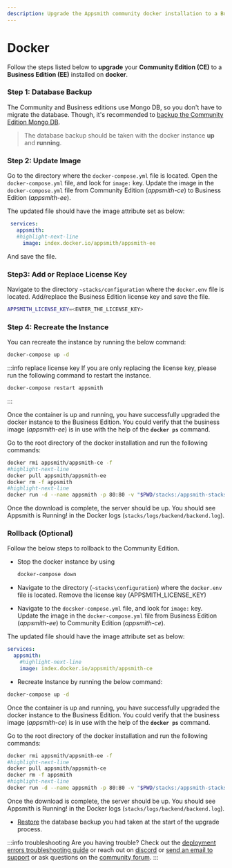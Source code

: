```yaml
---
description: Upgrade the Appsmith community docker installation to a Business Edition.
---
```


# Docker

Follow the steps listed below to **upgrade** your **Community Edition (CE)** to a **Business Edition (EE)** installed on **docker**.

### Step 1: Database Backup

The Community and Business editions use Mongo DB, so you don't have to migrate the database. Though, it's recommended to [backup the Community Edition Mongo DB](/getting-started/setup/instance-management/#export-database).

> The database backup should be taken with the docker instance **up** and **running**.

### Step 2: Update Image
Go to the directory where the `docker-compose.yml` file is located. Open the `docker-compose.yml` file, and look for `image:` key. Update the image in the `docker-compose.yml` file from Community Edition (_appsmith-ce_) to Business Edition (_appsmith-ee_). 

The updated file should have the image attribute set as below:

 ``` yaml
  services:
    appsmith:
    #highlight-next-line
      image: index.docker.io/appsmith/appsmith-ee
```
And save the file.

### Step3: Add or Replace License Key

Navigate to the directory `~stacks/configuration` where the `docker.env` file is located. Add/replace the Business Edition license key and save the file.

```bash
APPSMITH_LICENSE_KEY=<ENTER_THE_LICENSE_KEY>
```

### Step 4: Recreate the Instance

<Tabs groupId="recreateInstances">
 <TabItem label="docker-compose" value="using-docker-compose-command">
 You can recreate the instance by running the below command:

```bash
docker-compose up -d
```
:::info replace license key
If you are only replacing the license key, please run the following command to restart the instance.

```bash
docker-compose restart appsmith
```
::: 

Once the container is up and running, you have successfully upgraded the docker instance to the Business Edition. You could verify that the business image (_appsmith-ee_) is in use with the help of the **`docker ps`** command.
  
 </TabItem>
 <TabItem label="docker-run" value="using-docker-run-command">
  Go to the root directory of the docker installation and run the following commands: 

```bash
docker rmi appsmith/appsmith-ce -f
#highlight-next-line
docker pull appsmith/appsmith-ee
docker rm -f appsmith
#highlight-next-line
docker run -d --name appsmith -p 80:80 -v "$PWD/stacks:/appsmith-stacks" appsmith/appsmith-ee
```

Once the download is complete, the server should be up. You should see Appsmith is Running! in the Docker logs (`stacks/logs/backend/backend.log`).

  </TabItem>
</Tabs> 

### Rollback (Optional)

Follow the below steps to rollback to the Community Edition.

<Tabs groupId="rollback">
 <TabItem label="docker-compose" value="using-docker-compose">

* Stop the docker instance by using

    ```bash
    docker-compose down
    ```

* Navigate to the directory (`~stacks\configuration`) where the `docker.env` file is located. Remove the license key (APPSMITH\_LICENSE\_KEY)
* Navigate to the `docsker-compose.yml` file, and look for `image:` key. Update the image in the `docker-compose.yml` file from Business Edition (_appsmith-ee_) to Community Edition (_appsmith-ce_). 

The updated file should have the image attribute set as below:

``` yaml
services:
  appsmith:
    #highlight-next-line
    image: index.docker.io/appsmith/appsmith-ce
```

* Recreate Instance by running the below command:

```bash
docker-compose up -d
```
Once the container is up and running, you have successfully upgraded the docker instance to the Business Edition. You could verify that the business image (_appsmith-ce_) is in use with the help of the **`docker ps`** command.

 </TabItem>
 <TabItem label="docker-run" value="using-docker-run">
 Go to the root directory of the docker installation and run the following commands: 

```bash
docker rmi appsmith/appsmith-ee -f
#highlight-next-line
docker pull appsmith/appsmith-ce
docker rm -f appsmith
#highlight-next-line
docker run -d --name appsmith -p 80:80 -v "$PWD/stacks:/appsmith-stacks" appsmith/appsmith-ce
```

Once the download is complete, the server should be up. You should see Appsmith is Running! in the Docker logs (`stacks/logs/backend/backend.log`).

 </TabItem>
 </Tabs>



* [Restore](/getting-started/setup/instance-management/#import-database) the database backup you had taken at the start of the upgrade process.

:::info troubleshooting
Are you having trouble? Check out the [deployment errors troubleshooting guide](/help-and-support/troubleshooting-guide/deployment-errors) or reach out on [discord](https://discord.com/invite/rBTTVJp) or [send an email to support](mailto:support@appsmith.com) or ask questions on the [community forum](https://community.appsmith.com/).
:::
